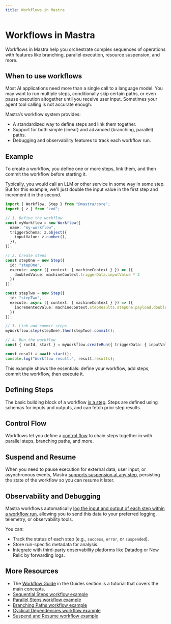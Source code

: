 ```yaml
---
title: Workflows in Mastra
---
```


# Workflows in Mastra

Workflows in Mastra help you orchestrate complex sequences of operations with features like branching, parallel execution, resource suspension, and more. 

## When to use workflows

Most AI applications need more than a single call to a language model. You may want to run multiple steps, conditionally skip certain paths, or even pause execution altogether until you receive user input. Sometimes your agent tool calling is not accurate enough.

Mastra’s workflow system provides:

- A standardized way to define steps and link them together.
- Support for both simple (linear) and advanced (branching, parallel) paths.
- Debugging and observability features to track each workflow run.

## Example

To create a workflow, you define one or more steps, link them, and then commit the workflow before starting it.

Typically, you would call an LLM or other service in some way in some step. But for this example, we'll just double the input value in the first step and increment it in the second.

```typescript copy showLineNumbers
import { Workflow, Step } from "@mastra/core";
import { z } from "zod";

// 1. Define the workflow
const myWorkflow = new Workflow({
  name: "my-workflow",
  triggerSchema: z.object({
    inputValue: z.number(),
  }),
});

// 2. Create steps
const stepOne = new Step({
  id: "stepOne",
  execute: async ({ context: { machineContext } }) => ({
    doubledValue: machineContext.triggerData.inputValue * 2
  })
});

const stepTwo = new Step({
  id: "stepTwo",
  execute: async ({ context: { machineContext } }) => ({
    incrementedValue: machineContext.stepResults.stepOne.payload.doubledValue + 1
  })
});

// 3. Link and commit steps
myWorkflow.step(stepOne).then(stepTwo).commit();

// 4. Run the workflow
const { runId, start } = myWorkflow.createRun({ triggerData: { inputValue: 3 } });

const result = await start();
console.log("Workflow result:", result.results);
```

This example shows the essentials: define your workflow, add steps, commit the workflow, then execute it. 

## Defining Steps

The basic building block of a workflow [is a step](./steps.mdx). Steps are defined using schemas for inputs and outputs, and can fetch prior step results.

## Control Flow

Workflows let you define a [control flow](./control-flow.mdx) to chain steps together in with parallel steps, branching paths, and more.

## Suspend and Resume

When you need to pause execution for external data, user input, or asynchronous events, Mastra [supports suspension at any step](./suspend-and-resume.mdx), persisting the state of the workflow so you can resume it later.

## Observability and Debugging

Mastra workflows automatically [log the input and output of each step within a workflow run](../reference/observability/otel-config.mdx), allowing you to send this data to your preferred logging, telemetry, or observability tools. 

You can:

- Track the status of each step (e.g., `success`, `error`, or `suspended`).
- Store run-specific metadata for analysis.
- Integrate with third-party observability platforms like Datadog or New Relic by forwarding logs.

## More Resources

- The [Workflow Guide](../guides/04-recruiter.mdx) in the Guides section is a tutorial that covers the main concepts.
- [Sequential Steps workflow example]("../examples/workflows/sequential-steps.mdx")
- [Parallel Steps workflow example]("../examples/workflows/parallel-steps.mdx")
- [Branching Paths workflow example]("../examples/workflows/branching-paths.mdx")
- [Cyclical Dependencies workflow example]("../examples/workflows/cyclical-dependencies.mdx")
- [Suspend and Resume workflow example]("../examples/workflows/suspend-and-resume.mdx")

